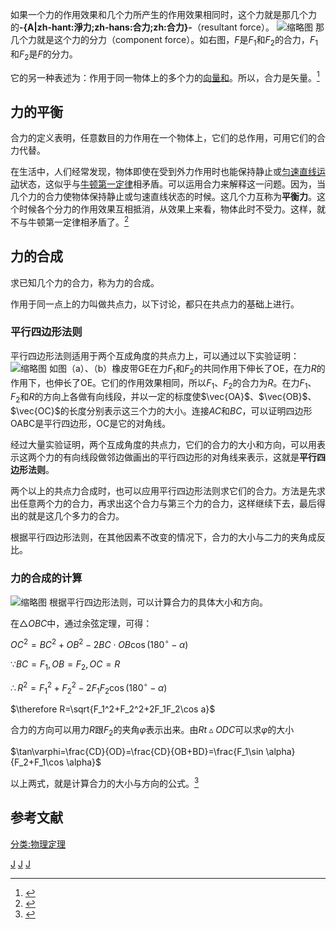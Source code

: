 
如果一个力的作用效果和几个力所产生的作用效果相同时，这个力就是那几个力的'''-{A|zh-hant:淨力;zh-hans:合力;zh:合力}-'''（resultant force）。                    
[[File:合力的示意图.jpg|缩略图]]
那几个力就是这个力的分力（component force）。{{noteTA
|T=zh-cn:合力; zh-tw:淨力
|G1=物理學
}}如右图，<math>F</math>是<math>F_1</math>和<math>F_2</math>的合力，<math>F_1</math>和<math>F_2</math>是<math>F</math>的分力。

它的另一种表述为：作用于同一物体上的多个力的[[向量和|向量和]]。所以，合力是矢量。<ref>{{Cite book|title=物理 八年级|last=|first=|publisher=上海科学技术出版社|year=2012|isbn=9787547812846|location=上海|pages=137}}</ref>

== 力的平衡 ==
合力的定义表明，任意数目的力作用在一个物体上，它们的总作用，可用它们的合力代替。

在生活中，人们经常发现，物体即使在受到外力作用时也能保持静止或[[匀速运动|匀速直线运动]]状态，这似乎与[[牛顿第一运动定律|牛顿第一定律]]相矛盾。可以运用合力来解释这一问题。因为，当几个力的合力使物体保持静止或匀速直线状态的时候。这几个力互称为'''平衡力'''。这个时候各个分力的作用效果互相抵消，从效果上来看，物体此时不受力。这样，就不与牛顿第一定律相矛盾了。<ref>{{Cite book|title=物理 八年级|last=|first=|publisher=上海科技技术出版社|year=2012|isbn=9787547812846|location=中国上海|pages=132}}</ref>

== 力的合成 ==
求已知几个力的合力，称为力的合成。

作用于同一点上的力叫做共点力，以下讨论，都只在共点力的基础上进行。

=== 平行四边形法则 ===
平行四边形法则适用于两个互成角度的共点力上，可以通过以下实验证明：
[[File:平行四边形法则的验证.jpg|缩略图]]
如图（a）、（b）橡皮带GE在力<math>F_1</math>和<math>F_2</math>的共同作用下伸长了OE，在力<math>R</math>的作用下，也伸长了OE。它们的作用效果相同，所以<math>F_1</math>、<math>F_2</math>的合力为<math>R</math>。在力<math>F_1</math>、<math>F_2</math>和<math>R</math>的方向上各做有向线段，并以一定的标度使<math>\vec{OA}</math>、<math>\vec{OB}</math>、<math>\vec{OC}</math>的长度分别表示这三个力的大小。连接<math>AC</math>和<math>BC</math>，可以证明四边形OABC是平行四边形，OC是它的对角线。

经过大量实验证明，两个互成角度的共点力，它们的合力的大小和方向，可以用表示这两个力的有向线段做邻边做画出的平行四边形的对角线来表示，这就是'''平行四边形法则'''。

两个以上的共点力合成时，也可以应用平行四边形法则求它们的合力。方法是先求出任意两个力的合力，再求出这个合力与第三个力的合力，这样继续下去，最后得出的就是这几个多力的合力。

根据平行四边形法则，在其他因素不改变的情况下，合力的大小与二力的夹角成反比。

=== 力的合成的计算 ===
[[File:合力的计算方法.jpg|缩略图]]
根据平行四边形法则，可以计算合力的具体大小和方向。

在<math>\bigtriangleup OBC</math>中，通过余弦定理，可得：

<math>OC^2=BC^2+OB^2-2BC\cdot OB\cos\bigl(180^\circ-\alpha\bigr)</math>

<math>\because BC=F_1,OB=F_2,OC=R</math>

<math>\therefore R^2= F_1^2+F_2^2-2F_1F_2\cos\bigl(180^\circ-\alpha\bigr)</math>

<math>\therefore R=\sqrt{F_1^2+F_2^2+2F_1F_2\cos a}</math>

合力的方向可以用力<math>R</math>跟<math>F_2</math>的夹角<math>\varphi</math>表示出来。由<math>Rt\vartriangle ODC</math>可以求<math>\varphi</math>的大小

<math>\tan\varphi=\frac{CD}{OD}=\frac{CD}{OB+BD}=\frac{F_1\sin \alpha}{F_2+F_1\cos \alpha}</math>

以上两式，就是计算合力的大小与方向的公式。<ref>{{Cite book|title=物理 上册|last=|first=|publisher=高等教育出版社|year=1985|isbn=7040017318|location=中国北京|pages=68}}</ref>

== 参考文献 ==
[[Category:经典力学|J]]
[[Category:力|J]]
[[Category:物理量|J]]
[[分类:物理定理|分类:物理定理]]